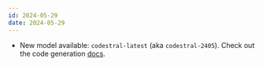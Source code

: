 ```yaml
---
id: 2024-05-29
date: 2024-05-29
---
```


- New model available: `codestral-latest` (aka `codestral-2405`). Check out the code generation [docs](/capabilities/code_generation/). <Tag model/> <Tag api/>
